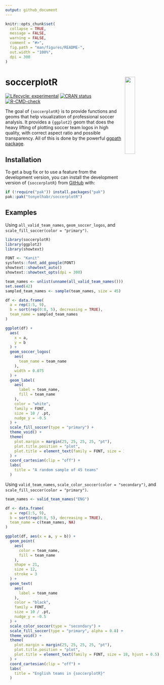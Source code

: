 ```yaml
---
output: github_document
---
```


<!-- README.md is generated from README.Rmd. Please edit that file -->

```r
knitr::opts_chunk$set(
  collapse = TRUE,
  message = FALSE,
  warning = FALSE,
  comment = "#>",
  fig.path = "man/figures/README-",
  out.width = "100%",
  dpi = 300
)
```

# soccerplotR <a href='https://tonyelhabr.github.io/soccerplotR/'><img src="man/figures/logo.png" align="right" width="25%" min-width="120px"/></a>

<!-- badges: start -->

[![Lifecycle: experimental](https://img.shields.io/badge/lifecycle-experimental-orange.svg)](https://lifecycle.r-lib.org/articles/stages.html#experimental) [![CRAN status](https://www.r-pkg.org/badges/version/soccerplotR)](https://CRAN.R-project.org/package=soccerplotR) [![R-CMD-check](https://github.com/tonyelhabr/soccerplotR/actions/workflows/R-CMD-check.yaml/badge.svg)](https://github.com/tonyelhabr/soccerplotR/actions/workflows/R-CMD-check.yaml)

<!-- badges: end -->

The goal of `{soccerplotR}` is to provide functions and geoms that help visualization of professional soccer analysis. It provides a `{ggplot2}` geom that does the heavy lifting of plotting soccer team logos in high quality, with correct aspect ratio and possible transparency. All of this is done by the powerful [ggpath package](https://mrcaseb.github.io/ggpath/).

## Installation

To get a bug fix or to use a feature from the development version, you can install the development version of `{soccerplotR}` from [GitHub](https://github.com/mrcaseb/soccerplotR/) with:

``` r
if (!require("pak")) install.packages("pak")
pak::pak("tonyelhabr/soccerplotR")
```

## Examples

Using `all_valid_team_names`, `geom_soccer_logos`, and `scale_fill_soccer(color = "primary")`.

```r
library(soccerplotR)
library(ggplot2)
library(showtext)

FONT <- "Kanit"
sysfonts::font_add_google(FONT)
showtext::showtext_auto()
showtext::showtext_opts(dpi = 300)

team_names <- unlist(unname(all_valid_team_names()))
set.seed(42)
sampled_team_names <- sample(team_names, size = 45)

df <- data.frame(
  a = rep(1:5, 9),
  b = sort(rep(0:8, 5), decreasing = TRUE),
  team_name = sampled_team_names
)

ggplot(df) +
  aes(
    x = a, 
    y = b
  ) +
  geom_soccer_logos(
    aes(
      team_name = team_name
    ), 
    width = 0.075
  ) +
  geom_label(
    aes(
      label = team_name,
      fill = team_name
    ),
    color = "white",
    family = FONT,
    size = 10 / .pt,
    nudge_y = -0.5
  ) +
  scale_fill_soccer(type = "primary") +
  theme_void() +
  theme(
    plot.margin = margin(25, 25, 25, 25, "pt"),
    plot.title.position = "plot",
    plot.title = element_text(family = FONT, size = 18, hjust = 0.5)
  ) +
  coord_cartesian(clip = "off") +
  labs(
    title = "A random sample of 45 teams"
  )
```

Using `valid_team_names`, `scale_color_soccer(color = "secondary")`, and `scale_fill_soccer(color = "primary")`.

```r
team_names <- valid_team_names("ENG")

df <- data.frame(
  a = rep(1:5, 9),
  b = sort(rep(0:8, 5), decreasing = TRUE),
  team_name = c(team_names, NA)
)

ggplot(df, aes(x = a, y = b)) +
  geom_point(
    aes(
      color = team_name, 
      fill = team_name
    ), 
    shape = 21,
    size = 12,
    stroke = 3
  ) +
  geom_text(
    aes(
      label = team_name
    ),
    color = "black",
    family = FONT,
    size = 10 / .pt,
    nudge_y = -0.5
  ) +
  scale_color_soccer(type = "secondary") +
  scale_fill_soccer(type = "primary", alpha = 0.8) +
  theme_void() +
  theme(
    plot.margin = margin(25, 25, 25, 25, "pt"),
    plot.title.position = "plot",
    plot.title = element_text(family = FONT, size = 18, hjust = 0.5)
  ) +
  coord_cartesian(clip = "off") +
  labs(
    title = "English teams in {soccerplotR}"
  )
```
